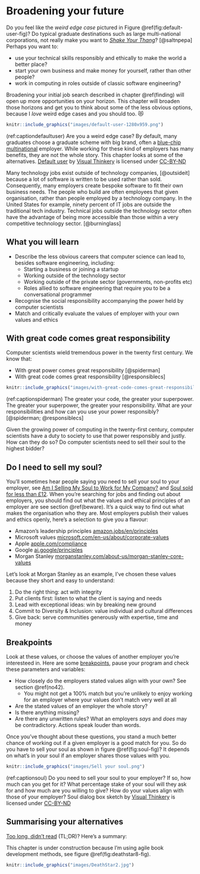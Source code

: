 # Broadening your future {#broadening}

Do you feel like the *weird edge case* pictured in Figure \@ref(fig:default-user-fig)? Do typical graduate destinations such as large multi-national corporations, not really make you want to *[Shake Your Thang](https://en.wikipedia.org/wiki/Shake_Your_Thang)*? [@saltnpepa] Perhaps you want to:

* use your technical skills responsibly and ethically to make the world a better place?
* start your own business and make money for yourself, rather than other people?
* work in computing in roles outside of classic software engineering?

Broadening your initial job search described in chapter \@ref(finding) will open up more opportunities on your horizon. This chapter will broaden those horizons and get you to think about some of the less obvious options, because I *love* weird edge cases and you should too. 😻

```r
knitr::include_graphics("images/default-user-1280x959.png")
```

(ref:captiondefaultuser) Are you a weird edge case? By default, many graduates choose a graduate scheme with big brand, often a [blue-chip multinational](https://en.wikipedia.org/wiki/Blue_chip_(stock_market)) employer. While working for these kind of employers has many benefits, they are not the whole story. This chapter looks at some of the alternatives. [Default user](https://bryanmmathers.com/default-user/) by [Visual Thinkery](https://visualthinkery.com) is licensed under [CC-BY-ND](https://creativecommons.org/licenses/by-nd/4.0/)

Many technology jobs exist outside of technology companies, [@outsideit] because a lot of software is written to be used rather than sold. Consequently, many employers create bespoke software to fit their own business needs. The people who build are often employees that given organisation, rather than people employed by a technology company. In the United States for example, ninety percent of IT jobs are outside the traditional tech industry. Technical jobs outside the technology sector often have the advantage of being more accessible than those within a very competitive technology sector. [@burninglass]


## What you will learn {#ilo11}
* Describe the less obvious careers that computer science can lead to, besides software engineering, including:
    + Starting a business or joining a startup
    + Working outside of the technology sector
    + Working outside of the private sector (governments, non-profits etc)
    + Roles allied to software engineering that require you to be a conversational programmer
* Recognise the social responsibility accompanying the power held by computer scientists
* Match and critically evaluate the values of employer with your own values and ethics

<!--
Entrepreneur, commercial skills
* What does it mean to be enterprising?
* What is entrepreneurial?
* Saving money
* include parttime work
* what is enterprise https://www.youtube.com/watch?v=YCfMcFR3sGE
* see [@innovatorsdilemma]

-->

<!--
might fit better in computing your future but:

Computer programs deeply transform science. Beyond every recent scientific discovery there is digital data and programs to analyze, store, make sense of reality through computers. NumPY is one such computer program that has been developed over the last decade, becoming an essential instrument for key discoveries in astronomy, chemistry or biology.
https://cacm.acm.org/blogs/blog-cacm/252759-science-changing-code/fulltext

and
Ten computer codes that transformed science
https://www.nature.com/articles/d41586-021-00075-2

-->

## With great code comes great responsibility {#greatcode}

Computer scientists wield tremendous power in the twenty first century.  We know that:

* With great power comes great responsibility [@spiderman]
* With great code comes great responsibility [@responsiblecs]



```r
knitr::include_graphics("images/with-great-code-comes-great-responsibility.jpeg")
```

(ref:captionspiderman) The greater your code, the greater your superpower. The greater your superpower, the greater your responsibility. What are your responsibilities and how can you use your power responsibly? [@spiderman; @responsiblecs]

Given the growing power of computing in the twenty-first century, computer scientists have a duty to society to use that power responsibly and justly. How can they do so? Do computer scientists need to sell their soul to the highest bidder?

## Do I need to sell my soul? {#soul}
You'll sometimes hear people saying you need to sell your soul to your employer, see [Am I Selling My Soul to Work for My Company?](https://www.thevectorimpact.com/selling-your-soul/) and [Soul sold for less than £12](http://news.bbc.co.uk/1/hi/england/2051061.stm). When you're searching for jobs and finding out about employers, you should find out what the values and ethical principles of an employer are see section \@ref(beware). It's a quick way to find out what makes the organisation who they are. Most employers publish their values and ethics openly, here's a selection to give you a flavour:

* Amazon's leadership principles [amazon.jobs/en/principles](https://www.amazon.jobs/en/principles)
* Microsoft values [microsoft.com/en-us/about/corporate-values](https://www.microsoft.com/en-us/about/corporate-values)
* Apple [apple.com/compliance](https://www.apple.com/compliance/)
* Google [ai.google/principles](https://ai.google/principles/)
* Morgan Stanley [morganstanley.com/about-us/morgan-stanley-core-values](https://www.morganstanley.com/about-us/morgan-stanley-core-values)

Let's look at Morgan Stanley as an example, I've chosen these values because they short and easy to understand:

1. Do the right thing: act with integrity
1. Put clients first: listen to what the client is saying and needs
1. Lead with exceptional ideas: win by breaking new ground
1. Commit to Diversity \& Inclusion: value individual and cultural differences
1. Give back: serve communities generously with expertise, time and money


## Breakpoints {#bp9}
Look at these values, or choose the values of another employer you're interesteed in. Here are some [breakpoints](https://en.wikipedia.org/wiki/Breakpoint), pause your program and check these parameters and variables:

* How closely do the employers stated values align with your own? See section \@ref(no42).
    + You might not get a 100% match but you're unlikely to enjoy working for an employer where your values don't match very well at all
* Are the stated values of an employer the whole story?
* Is there anything missing?
* Are there any unwritten rules? What an employers *says* and *does* may be contradictory. Actions speak louder than words.

Once you've thought about these questions, you stand a much better chance of working out if a given employer is a good match for you. So do you have to sell your soul as shown in figure \@ref(fig:soul-fig)? It depends on what's in your soul if an employer shares those values with you.

```r
knitr::include_graphics("images/Sell your soul.png")
```

(ref:captionsoul) Do you need to sell your soul to your employer? If so, how much can you get for it? What percentage stake of your soul will they ask for and how much are you willing to give? How do your values align with those of your employer? Soul dialog box sketch by [Visual Thinkery](https://visualthinkery.com/) is licensed under [CC-BY-ND](https://creativecommons.org/licenses/by-nd/4.0/)

<!--
* Silicon Fen
* https://www.cst.cam.ac.uk/ring/awards
* https://www.cst.cam.ac.uk/supporters-club/recruitment-fair
* Selfemployment {#selfie}
* Contract {#contract}
* Freelance {#freelance}
* Parttime {#parttime}
* heading Creating your future
*  Startup {#startup}
*  https://bryanmmathers.com/its-not-the-only-way/
*  Small or medium? {#sme}   
* Science careers {#scareer}
* CERN, should go here or Computing your future  
-->

<!--
product manager

```r
library(tweetrmd)
include_tweet("https://twitter.com/gayle/status/1353907210535886848")
```
-->

<!--

* Teaching: coding their future

The computer scientist [Simon Peyton Jones](https://en.wikipedia.org/wiki/Simon_Peyton_Jones) explains why teachers of computing are crucial from primary school through to secondary school and beyond. Can you inspire the next generation with your knowledge of computing? ,
https://www.youtube.com/watch?v=SwV3QyVc-go

Teaching is not a delivery system, it's an art form.

```r
knitr::include_graphics("images/ken-robinson-teaching.png")
```

(ref:captionkenrob) According to [Ken Robinson](https://en.wikipedia.org/wiki/Ken_Robinson_(educationalist)), teaching is an art form. [@kills1; @kills2] Are you an artist? There is significant demand for artists like you who can teach computing to the next generation. You don't even need to have studied Computer Science to become a teacher of computing. [What teaching is not](https://bryanmmathers.com/what-teaching-is-not/) by [Visual Thinkery](https://visualthinkery.com/) is licensed under [CC-BY-ND](https://creativecommons.org/licenses/by-nd/4.0/)

-->

## Summarising your alternatives {#tldr11}

[Too long, didn't read](https://en.wiktionary.org/wiki/too_long;_didn%27t_read) (TL;DR)? Here's a summary:

This chapter is under construction because I'm using agile book development methods, see figure \@ref(fig:deathstar8-fig).

<!-- hello world test for epub 3-->

```r
knitr::include_graphics("images/DeathStar2.jpg")
```

<!-- hello world test for epub 2-->
